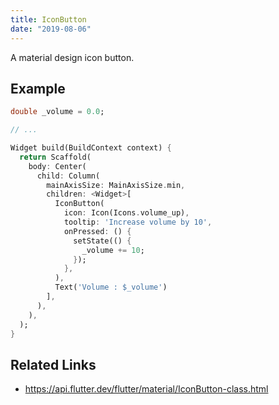 ```yaml
---
title: IconButton
date: "2019-08-06"
---
```


A material design icon button.

## Example

```dart liveslice=IconButton
double _volume = 0.0;

// ...

Widget build(BuildContext context) {
  return Scaffold(
    body: Center(
      child: Column(
        mainAxisSize: MainAxisSize.min,
        children: <Widget>[
          IconButton(
            icon: Icon(Icons.volume_up),
            tooltip: 'Increase volume by 10',
            onPressed: () {
              setState(() {
                _volume += 10;
              });
            },
          ),
          Text('Volume : $_volume')
        ],
      ),
    ),
  );
}
```

## Related Links
- https://api.flutter.dev/flutter/material/IconButton-class.html
